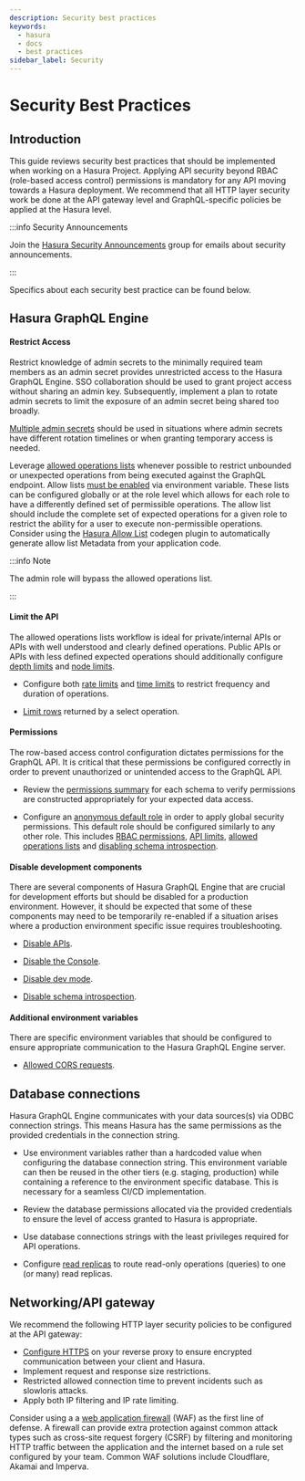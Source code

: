 ```yaml
---
description: Security best practices
keywords:
  - hasura
  - docs
  - best practices
sidebar_label: Security
---
```



# Security Best Practices

## Introduction

This guide reviews security best practices that should be implemented when working on a Hasura Project. Applying API
security beyond RBAC (role-based access control) permissions is mandatory for any API moving towards a Hasura
deployment. We recommend that all HTTP layer security work be done at the API gateway level and GraphQL-specific
policies be applied at the Hasura level.

:::info Security Announcements

Join the [Hasura Security Announcements](https://groups.google.com/forum/#!forum/hasura-security-announce) group for
emails about security announcements.

:::

<Thumbnail
  src="/img/guides/best-practices-security-apihasura-diagram.png"
  alt="Hasura/API security architecture"
  width="900px"
  className="no-shadow"
/>

Specifics about each security best practice can be found below.

## Hasura GraphQL Engine

#### Restrict Access

Restrict knowledge of admin secrets to the minimally required team members as an admin secret provides unrestricted
access to the Hasura GraphQL Engine. SSO collaboration should be used to grant project access without sharing an admin
key. Subsequently, implement a plan to rotate admin secrets to limit the exposure of an admin secret being shared too
broadly.

[Multiple admin secrets](/security/multiple-admin-secrets.mdx) should be used in situations where admin secrets have
different rotation timelines or when granting temporary access is needed.

Leverage [allowed operations lists](https://www.graphql-code-generator.com/plugins/other/hasura-allow-list) whenever
possible to restrict unbounded or unexpected operations from being executed against the GraphQL endpoint. Allow lists
[must be enabled](/security/allow-list.mdx#enable-allow-list) via environment variable. These lists can be configured
globally or at the role level which allows for each role to have a differently defined set of permissible operations.
The allow list should include the complete set of expected operations for a given role to restrict the ability for a
user to execute non-permissible operations. Consider using the
[Hasura Allow List](https://www.graphql-code-generator.com/plugins/other/hasura-allow-list) codegen plugin to
automatically generate allow list Metadata from your application code.

:::info Note

The admin role will bypass the allowed operations list.

:::

#### Limit the API

The allowed operations lists workflow is ideal for private/internal APIs or APIs with well understood and clearly
defined operations. Public APIs or APIs with less defined expected operations should additionally configure
[depth limits](/security/api-limits.mdx#depth-limits) and [node limits](/security/api-limits.mdx#node-limits).

- Configure both [rate limits](/security/api-limits.mdx#rate-limits) and
  [time limits](/security/api-limits.mdx#time-limits) to restrict frequency and duration of operations.

- [Limit rows](/auth/authorization/permission-rules.mdx#limit-rows-permissions) returned by a select operation.

#### Permissions

The row-based access control configuration dictates permissions for the GraphQL API. It is critical that these
permissions be configured correctly in order to prevent unauthorized or unintended access to the GraphQL API.

- Review the [permissions summary](/deployment/production-checklist.mdx#review-the-summary) for each schema to verify
  permissions are constructed appropriately for your expected data access.

- Configure an [anonymous default role](/auth/authorization/common-roles-auth-examples.mdx#anonymous-users-example) in
  order to apply global security permissions. This default role should be configured similarly to any other role. This
  includes [RBAC permissions](/auth/authorization/basics.mdx), [API limits](/security/api-limits.mdx),
  [allowed operations lists](https://www.graphql-code-generator.com/plugins/other/hasura-allow-list) and
  [disabling schema introspection](/security/disable-graphql-introspection.mdx).

#### Disable development components

There are several components of Hasura GraphQL Engine that are crucial for development efforts but should be disabled
for a production environment. However, it should be expected that some of these components may need to be temporarily
re-enabled if a situation arises where a production environment specific issue requires troubleshooting.

- [Disable APIs](/deployment/production-checklist.mdx#disable-apis).

- [Disable the Console](/deployment/production-checklist.mdx#disable-console).

- [Disable dev mode](/deployment/production-checklist.mdx#disable-dev-mode).

- [Disable schema introspection](/security/disable-graphql-introspection.mdx).

#### Additional environment variables

There are specific environment variables that should be configured to ensure appropriate communication to the Hasura
GraphQL Engine server.

- [Allowed CORS requests](/deployment/graphql-engine-flags/config-examples.mdx#configure-cors).

## Database connections

Hasura GraphQL Engine communicates with your data sources(s) via ODBC connection strings. This means Hasura has the same
permissions as the provided credentials in the connection string.

- Use environment variables rather than a hardcoded value when configuring the database connection string.  This environment variable can then be reused in the other tiers (e.g. staging, production) while containing a reference to the environment specific database.  This is necessary for a seamless CI/CD implementation.

- Review the database permissions allocated via the provided credentials to ensure the level of access granted to Hasura
  is appropriate.

- Use database connections strings with the least privileges required for API operations.

- Configure [read replicas](/databases/connect-db/read-replicas.mdx) to route read-only operations (queries) to one (or
  many) read replicas.

## Networking/API gateway

We recommend the following HTTP layer security policies to be configured at the API gateway:

- [Configure HTTPS](/deployment/enable-https.mdx) on your reverse proxy to ensure encrypted communication between your
  client and Hasura.
- Implement request and response size restrictions.
- Restricted allowed connection time to prevent incidents such as slowloris attacks.
- Apply both IP filtering and IP rate limiting.

Consider using a a
[web application firewall](https://www.cloudflare.com/learning/ddos/glossary/web-application-firewall-waf/) (WAF) as the
first line of defense. A firewall can provide extra protection against common attack types such as cross-site request
forgery (CSRF) by filtering and monitoring HTTP traffic between the application and the internet based on a rule set
configured by your team. Common WAF solutions include Cloudflare, Akamai and Imperva.
